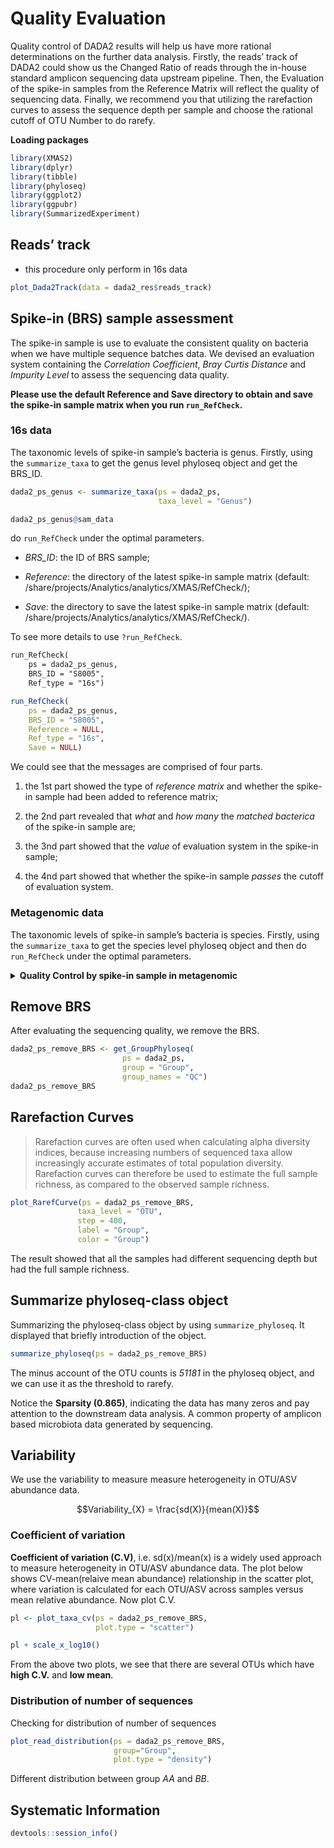 # Quality Evaluation

Quality control of DADA2 results will help us have more rational determinations on the further data analysis. Firstly, the reads' track of DADA2 could show us the Changed Ratio of reads through the in-house standard amplicon sequencing data upstream pipeline. Then, the Evaluation of the spike-in samples from the Reference Matrix will reflect the quality of sequencing data. Finally, we recommend you that utilizing the rarefaction curves to assess the sequence depth per sample and choose the rational cutoff of OTU Number to do rarefy. 

**Loading packages**
```r
library(XMAS2)
library(dplyr)
library(tibble)
library(phyloseq)
library(ggplot2)
library(ggpubr)
library(SummarizedExperiment)
```

## Reads' track

* this procedure only perform in 16s data

```r
plot_Dada2Track(data = dada2_res$reads_track)
```


## Spike-in (BRS) sample assessment

The spike-in sample is use to evaluate the consistent quality on bacteria when we have multiple sequence batches data. We devised an evaluation system containing the *Correlation Coefficient*, *Bray Curtis Distance* and *Impurity Level* to assess the sequencing data quality. 

**Please use the default Reference and Save directory to obtain and save the spike-in sample matrix when you run `run_RefCheck`.**

### 16s data 

The taxonomic levels of spike-in sample's bacteria is genus. Firstly, using the `summarize_taxa` to get the genus level phyloseq object and get the BRS_ID.

```r
dada2_ps_genus <- summarize_taxa(ps = dada2_ps, 
                                 taxa_level = "Genus")

dada2_ps_genus@sam_data
```


do `run_RefCheck` under the optimal parameters.

* *BRS_ID*: the ID of BRS sample;

* *Reference*: the directory of the latest spike-in sample matrix (default: /share/projects/Analytics/analytics/XMAS/RefCheck/);

* *Save*: the directory to save the latest spike-in sample matrix (default: /share/projects/Analytics/analytics/XMAS/RefCheck/).

To see more details to use `?run_RefCheck`.

```markdown
run_RefCheck(
    ps = dada2_ps_genus,
    BRS_ID = "S8005",
    Ref_type = "16s")
```


```r
run_RefCheck(
    ps = dada2_ps_genus,
    BRS_ID = "S8005",
    Reference = NULL,
    Ref_type = "16s",
    Save = NULL)
```


We could see that the messages are comprised of four parts.

1. the 1st part showed the type of *reference matrix* and whether the spike-in sample had been added to reference matrix;

2. the 2nd part revealed that *what* and *how many* the _matched bacterica_ of the spike-in sample are;

3. the 3nd part showed that the *value* of evaluation system in the spike-in sample;

4. the 4nd part showed that whether the spike-in sample *passes* the cutoff of evaluation system.


### Metagenomic data 

The taxonomic levels of spike-in sample's bacteria is species. Firstly, using the `summarize_taxa` to get the species level phyloseq object and then do `run_RefCheck` under the optimal parameters.

<details>
<summary>**Quality Control by spike-in sample in metagenomic**</summary>

* get the BRS_ID
```r
metaphlan2_ps_species <- summarize_taxa(ps = metaphlan2_ps, 
                                        taxa_level = "Species")
metaphlan2_ps_species@sam_data
```

* run `run_RefCheck`

```markdown
run_RefCheck(
    ps = metaphlan2_ps_species,
    BRS_ID = "refE",
    Ref_type = "MGS")
```

```r
run_RefCheck(
    ps = metaphlan2_ps_species,
    BRS_ID = "refE",
    Reference = NULL,
    Ref_type = "MGS",
    Save = NULL)
```
</details>


## Remove BRS 

After evaluating the sequencing quality, we remove the BRS. 
```r
dada2_ps_remove_BRS <- get_GroupPhyloseq(
                         ps = dada2_ps,
                         group = "Group",
                         group_names = "QC")
dada2_ps_remove_BRS
```


## Rarefaction Curves

>  Rarefaction curves are often used when calculating alpha diversity indices, because increasing numbers of sequenced taxa allow increasingly accurate estimates of total population diversity. Rarefaction curves can therefore be used to estimate the full sample richness, as compared to the observed sample richness.

```r
plot_RarefCurve(ps = dada2_ps_remove_BRS,
               taxa_level = "OTU",
               step = 400,
               label = "Group",
               color = "Group")
```


The result showed that all the samples had different sequencing depth but had the full sample richness.


## Summarize phyloseq-class object

Summarizing the phyloseq-class object by using `summarize_phyloseq`. It displayed that briefly introduction of the object.

```r
summarize_phyloseq(ps = dada2_ps_remove_BRS)
```

The minus account of the OTU counts is *51181* in the phyloseq object, and we can use it as the threshold to rarefy. 

Notice the **Sparsity (0.865)**, indicating the data has many zeros and pay attention to the downstream data analysis. A common property of amplicon based microbiota data generated by sequencing.



## Variability

We use the variability to measure measure heterogeneity in OTU/ASV abundance data.

$$Variability_{X} = \frac{sd(X)}{mean(X)}$$

### Coefficient of variation

**Coefficient of variation (C.V)**, i.e. sd(x)/mean(x) is a widely used approach to measure heterogeneity in OTU/ASV abundance data. The plot below shows CV-mean(relaive mean abundance) relationship in the scatter plot, where variation is calculated for each OTU/ASV across samples versus mean relative abundance.
Now plot C.V.

```r
pl <- plot_taxa_cv(ps = dada2_ps_remove_BRS, 
                   plot.type = "scatter")
```

```r
pl + scale_x_log10()
```

From the above two plots, we see that there are several OTUs which have **high C.V.** and **low mean**.

### Distribution of number of sequences 

Checking for distribution of number of sequences

```r
plot_read_distribution(ps = dada2_ps_remove_BRS, 
                       group="Group", 
                       plot.type = "density")
```

Different distribution between group *AA* and *BB*.


## Systematic Information
```r
devtools::session_info()
```
